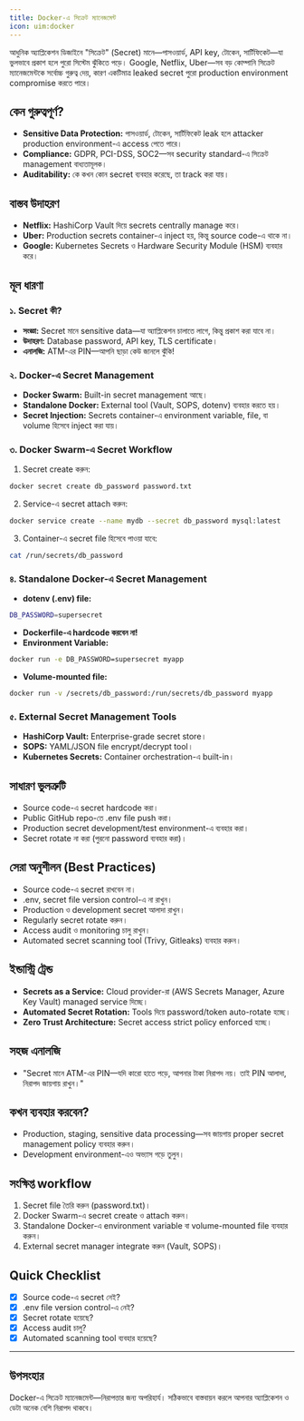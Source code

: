 ```yaml
---
title: Docker-এ সিক্রেট ম্যানেজমেন্ট
icon: uim:docker
---
```


আধুনিক অ্যাপ্লিকেশন ডিজাইনে "সিক্রেট" (Secret) মানে—পাসওয়ার্ড, API key, টোকেন, সার্টিফিকেট—যা ভুলভাবে প্রকাশ হলে পুরো সিস্টেম ঝুঁকিতে পড়ে। Google, Netflix, Uber—সব বড় কোম্পানি সিক্রেট ম্যানেজমেন্টকে সর্বোচ্চ গুরুত্ব দেয়, কারণ একটিমাত্র leaked secret পুরো production environment compromise করতে পারে।

## কেন গুরুত্বপূর্ণ?

- **Sensitive Data Protection:** পাসওয়ার্ড, টোকেন, সার্টিফিকেট leak হলে attacker production environment-এ access পেতে পারে।
- **Compliance:** GDPR, PCI-DSS, SOC2—সব security standard-এ সিক্রেট management বাধ্যতামূলক।
- **Auditability:** কে কখন কোন secret ব্যবহার করেছে, তা track করা যায়।

## বাস্তব উদাহরণ

- **Netflix:** HashiCorp Vault দিয়ে secrets centrally manage করে।
- **Uber:** Production secrets container-এ inject হয়, কিন্তু source code-এ থাকে না।
- **Google:** Kubernetes Secrets ও Hardware Security Module (HSM) ব্যবহার করে।

## মূল ধারণা

### ১. Secret কী?

- **সংজ্ঞা:** Secret মানে sensitive data—যা অ্যাপ্লিকেশন চালাতে লাগে, কিন্তু প্রকাশ করা যাবে না।
- **উদাহরণ:** Database password, API key, TLS certificate।
- **এনালজি:** ATM-এর PIN—আপনি ছাড়া কেউ জানলে ঝুঁকি!

### ২. Docker-এ Secret Management

- **Docker Swarm:** Built-in secret management আছে।
- **Standalone Docker:** External tool (Vault, SOPS, dotenv) ব্যবহার করতে হয়।
- **Secret Injection:** Secrets container-এ environment variable, file, বা volume হিসেবে inject করা যায়।

### ৩. Docker Swarm-এ Secret Workflow

1. Secret create করুন:

```bash
docker secret create db_password password.txt
```

2. Service-এ secret attach করুন:

```bash
docker service create --name mydb --secret db_password mysql:latest
```

3. Container-এ secret file হিসেবে পাওয়া যাবে:

```bash
cat /run/secrets/db_password
```

### ৪. Standalone Docker-এ Secret Management

- **dotenv (.env) file:**

```bash
DB_PASSWORD=supersecret
```

- **Dockerfile-এ hardcode করবেন না!**
- **Environment Variable:**

```bash
docker run -e DB_PASSWORD=supersecret myapp
```

- **Volume-mounted file:**

```bash
docker run -v /secrets/db_password:/run/secrets/db_password myapp
```

### ৫. External Secret Management Tools

- **HashiCorp Vault:** Enterprise-grade secret store।
- **SOPS:** YAML/JSON file encrypt/decrypt tool।
- **Kubernetes Secrets:** Container orchestration-এ built-in।

## সাধারণ ভুলত্রুটি

- Source code-এ secret hardcode করা।
- Public GitHub repo-তে .env file push করা।
- Production secret development/test environment-এ ব্যবহার করা।
- Secret rotate না করা (পুরনো password ব্যবহার করা)।

## সেরা অনুশীলন (Best Practices)

- Source code-এ secret রাখবেন না।
- .env, secret file version control-এ না রাখুন।
- Production ও development secret আলাদা রাখুন।
- Regularly secret rotate করুন।
- Access audit ও monitoring চালু রাখুন।
- Automated secret scanning tool (Trivy, Gitleaks) ব্যবহার করুন।

## ইন্ডাস্ট্রি ট্রেন্ড

- **Secrets as a Service:** Cloud provider-রা (AWS Secrets Manager, Azure Key Vault) managed service দিচ্ছে।
- **Automated Secret Rotation:** Tools দিয়ে password/token auto-rotate হচ্ছে।
- **Zero Trust Architecture:** Secret access strict policy enforced হচ্ছে।

## সহজ এনালজি

- "Secret মানে ATM-এর PIN—যদি কারো হাতে পড়ে, আপনার টাকা নিরাপদ নয়। তাই PIN আলাদা, নিরাপদ জায়গায় রাখুন।"

## কখন ব্যবহার করবেন?

- Production, staging, sensitive data processing—সব জায়গায় proper secret management policy ব্যবহার করুন।
- Development environment-এও অভ্যাস গড়ে তুলুন।

## সংক্ষিপ্ত workflow

1. Secret file তৈরি করুন (password.txt)।
2. Docker Swarm-এ secret create ও attach করুন।
3. Standalone Docker-এ environment variable বা volume-mounted file ব্যবহার করুন।
4. External secret manager integrate করুন (Vault, SOPS)।

## Quick Checklist

- [x] Source code-এ secret নেই?
- [x] .env file version control-এ নেই?
- [x] Secret rotate হয়েছে?
- [x] Access audit চালু?
- [x] Automated scanning tool ব্যবহার হয়েছে?

---

## উপসংহার

Docker-এ সিক্রেট ম্যানেজমেন্ট—নিরাপত্তার জন্য অপরিহার্য। সঠিকভাবে বাস্তবায়ন করলে আপনার অ্যাপ্লিকেশন ও ডেটা অনেক বেশি নিরাপদ থাকবে।

